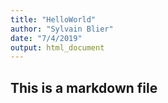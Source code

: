 ```yaml
---
title: "HelloWorld"
author: "Sylvain Blier"
date: "7/4/2019"
output: html_document
---
```


## This is a markdown file
